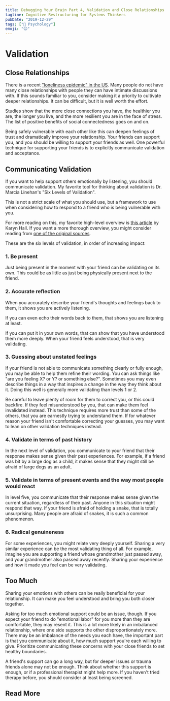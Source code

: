 ```yaml
---
title: Debugging Your Brain Part 4, Validation and Close Relationships
tagline: Cognitive Restructuring for Systems Thinkers
pubDate: "2019-12-29"
tags: ["🧠 Psychology"]
emoji: "😌"
---
```



<DYBPrecursor />

# Validation

## Close Relationships

There is a recent ["loneliness epidemic" in the US](https://www.cigna.com/newsroom/news-releases/2018/new-cigna-study-reveals-loneliness-at-epidemic-levels-in-america). Many people do not have many close relationships with people they can have intimate discussions with. If this sounds familiar to you, consider making it a priority to cultivate deeper relationships. It can be difficult, but it is well worth the effort.

Studies show that the more close connections you have, the healthier you are, the longer you live, and the more resilient you are in the face of stress. The list of positive benefits of social connectedness goes on and on.

Being safely vulnerable with each other like this can deepen feelings of trust and dramatically improve your relationship. Your friends can support you, and you should be willing to support your friends as well. One powerful technique for supporting your friends is to explicitly communicate validation and acceptance.

## Communicating Validation

If you want to help support others emotionally by listening, you should communicate validation. My favorite tool for thinking about validation is Dr. Marcia Linehan's "Six Levels of Validation".

This is not a strict scale of what you should use, but a framework to use when considering how to respond to a friend who is being vulnerable with you.

For more reading on this, my favorite high-level overview is [this article](https://www.psychologytoday.com/us/blog/pieces-mind/201204/understanding-validation-way-communicate-acceptance) by Karyn Hall. If you want a more thorough overview, you might consider reading from [one of the original sources](https://www.researchgate.net/publication/232561580_Validation_and_psychotherapy).

These are the six levels of validation, in order of increasing impact:

### 1. Be present

Just being present in the moment with your friend can be validating on its own. This could be as little as just being physically present next to the friend.

### 2. Accurate reflection

When you accurately describe your friend's thoughts and feelings back to them, it shows you are actively listening.

If you can even echo their words back to them, that shows you are listening at least.

If you can put it in your own words, that can show that you have understood them more deeply. When your friend feels understood, that is very validating.

### 3. Guessing about unstated feelings

If your friend is not able to communicate something clearly or fully enough, you may be able to help them refine their wording. You can ask things like "are you feeling X? or Y? or something else?". Sometimes you may even describe things in a way that inspires a change in the way they think about it. Doing this well is generally more validating than levels 1 or 2.

Be careful to leave plenty of room for them to correct you, or this could backfire. If they feel misunderstood by you, that can make them feel invalidated instead. This technique requires more trust than some of the others, that you are earnestly trying to understand them. If for whatever reason your friend isn't comfortable correcting your guesses, you may want to lean on other validation techniques instead.

### 4. Validate in terms of past history

In the next level of validation, you communicate to your friend that their response makes sense given their past experiences. For example, if a friend was bit by a large dog as a child, it makes sense that they might still be afraid of large dogs as an adult.

### 5. Validate in terms of present events and the way most people would react

In level five, you communicate that their response makes sense given the current situation, regardless of their past. Anyone in this situation might respond that way. If your friend is afraid of holding a snake, that is totally unsurprising. Many people are afraid of snakes, it is such a common phenomenon.

### 6. Radical genuineness

For some experiences, you might relate very deeply yourself. Sharing a very similar experience can be the most validating thing of all. For example, imagine you are supporting a friend whose grandmother just passed away, and your grandmother also passed away recently. Sharing your experience and how it made you feel can be very validating.

## Too Much

Sharing your emotions with others can be really beneficial for your relationship. It can make you feel understood and bring you both closer together.

Asking for too much emotional support could be an issue, though. If you expect your friend to do "emotional labor" for you more than they are comfortable, they may resent it. This is a lot more likely in an imbalanced relationship, where one side supports the other disproportionately more. There may be an imbalance of the needs you each have, the important part is that you communicate about it, how much support you're each willing to give. Prioritize communicating these concerns with your close friends to set healthy boundaries.

A friend's support can go a long way, but for deeper issues or trauma friends alone may not be enough. Think about whether this support is enough, or if a professional therapist might help more. If you haven't tried therapy before, you should consider at least being screened.

## Read More

<DYBTOC />
